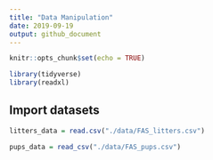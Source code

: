 ```yaml
---
title: "Data Manipulation"
date: 2019-09-19
output: github_document
---
```


```r
knitr::opts_chunk$set(echo = TRUE)

library(tidyverse)
library(readxl)
```

## Import datasets

```r
litters_data = read.csv("./data/FAS_litters.csv")

pups_data = read_csv("./data/FAS_pups.csv")
```

